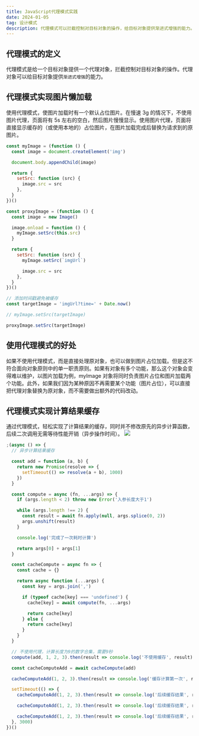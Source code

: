 ```yaml
---
title: JavaScript代理模式实践
date: 2024-01-05
tag: 设计模式
description: 代理模式可以拦截控制对目标对象的操作，给目标对象提供渐进式增强的能力。本文实现了图片懒加载、计算缓存的代理模式
---
```


## 代理模式的定义

代理模式是给一个目标对象提供一个代理对象，拦截控制对目标对象的操作。代理对象可以给目标对象提供`渐进式增强`的能力。

## 代理模式实现图片懒加载

使用代理模式，使图片加载时有一个默认占位图片。在慢速 3g 的情况下，不使用图片代理，页面将有 5s 左右的空白，然后图片慢慢显示。使用图片代理，页面将直接显示缓存的（或使用本地的）占位图片，在图片加载完成后替换为请求到的原图片。

```js showLineNumbers {17,22,24}
const myImage = (function () {
  const image = document.createElement('img')

  document.body.appendChild(image)

  return {
    setSrc: function (src) {
      image.src = src
    },
  }
})()

const proxyImage = (function () {
  const image = new Image()

  image.onload = function () {
    myImage.setSrc(this.src)
  }

  return {
    setSrc: function (src) {
      myImage.setSrc(`imgUrl`)

      image.src = src
    },
  }
})()

// 添加时间戳避免被缓存
const targetImage = 'imgUrl?time=' + Date.now()

// myImage.setSrc(targetImage)

proxyImage.setSrc(targetImage)
```

## 使用代理模式的好处

如果不使用代理模式，而是直接处理原对象，也可以做到图片占位加载。但是这不符合面向对象原则中的单一职责原则。如果有对象有多个功能，那么这个对象会变得难以维护，以图片加载为例，myImage 对象将同时负责图片占位和图片加载两个功能。此外，如果我们因为某种原因不再需要某个功能（图片占位），可以直接把代理对象替换为原对象，而不需要做出额外的代码改动。

## 代理模式实现计算结果缓存

通过代理模式，轻松实现了计算结果的缓存，同时并不修改原先的异步计算函数，后续二次调用无需等待性能开销（异步操作时间）。
![](http://116.198.244.73:9000/images/20240117095250.png)

```js showLineNumbers {30,44,14}
;(async () => {
  // 异步计算结果缓存

  const add = function (a, b) {
    return new Promise(resolve => {
      setTimeout(() => resolve(a + b), 1000)
    })
  }

  const compute = async (fn, ...args) => {
    if (args.length < 2) throw new Error('入参长度大于1')

    while (args.length !== 2) {
      const result = await fn.apply(null, args.splice(0, 2))
      args.unshift(result)
    }

    console.log('完成了一次耗时计算')

    return args[0] + args[1]
  }

  const cacheCompute = async fn => {
    const cache = {}

    return async function (...args) {
      const key = args.join(',')

      if (typeof cache[key] === 'undefined') {
        cache[key] = await compute(fn, ...args)

        return cache[key]
      } else {
        return cache[key]
      }
    }
  }

  // 不使用代理，计算长度为9的数字合集，需要9秒
  compute(add, 1, 2, 3).then(result => console.log('不使用缓存', result))

  const cacheComputeAdd = await cacheCompute(add)

  cacheComputeAdd(1, 2, 3).then(result => console.log('缓存计算第一次', result))

  setTimeout(() => {
    cacheComputeAdd(1, 2, 3).then(result => console.log('后续缓存结果', result))

    cacheComputeAdd(1, 2, 3).then(result => console.log('后续缓存结果', result))

    cacheComputeAdd(1, 2, 3).then(result => console.log('后续缓存结果', result))
  }, 3000)
})()
```
